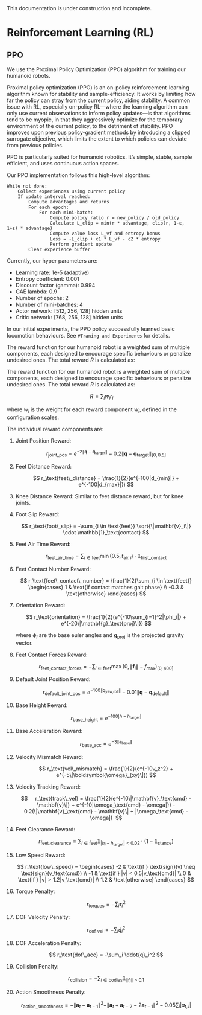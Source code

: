 
<Callout type="warning" emoji="⚠️">
  This documentation is under construction and incomplete.
</Callout>

# Reinforcement Learning (RL)

## PPO

We use the Proximal Policy Optimization (PPO) algorithm for training our humanoid robots.

Proximal policy optimization (PPO) is an on-policy reinforcement-learning algorithm known for stability and sample-efficiency. It works by limiting how far the policy can stray from the current policy, aiding stability. A common issue with RL, especially on-policy RL—where the learning algorithm can only use current observations to inform policy updates—is that algorithms tend to be myopic, in that they aggressively optimize for the temporary environment of the current policy, to the detriment of stability. PPO improves upon previous policy-gradient methods by introducing a clipped surrogate objective, which limits the extent to which policies can deviate from previous policies.

PPO is particularly suited for humanoid robotics. It’s simple, stable, sample efficient, and uses continuous action spaces.

Our PPO implementation follows this high-level algorithm:

```
While not done:
    Collect experiences using current policy
    If update interval reached:
        Compute advantages and returns
        For each epoch:
            For each mini-batch:
                Compute policy ratio r = new_policy / old_policy
                Calculate L_clip = min(r * advantage, clip(r, 1-ε, 1+ε) * advantage)
                Compute value loss L_vf and entropy bonus
                Loss = -L_clip + c1 * L_vf - c2 * entropy
                Perform gradient update
        Clear experience buffer
```

Currently, our hyper parameters are:

- Learning rate: 1e-5 (adaptive)
- Entropy coefficient: 0.001
- Discount factor (gamma): 0.994
- GAE lambda: 0.9
- Number of epochs: 2
- Number of mini-batches: 4
- Actor network: [512, 256, 128] hidden units
- Critic network: [768, 256, 128] hidden units

In our initial experiments, the PPO policy successfully learned basic locomotion behaviours. See `#Traning and Experiments` for details.

The reward function for our humanoid robot is a weighted sum of multiple components, each designed to encourage specific behaviours or penalize undesired ones. The total reward $R$ is calculated as:

The reward function for our humanoid robot is a weighted sum of multiple components, each designed to encourage specific behaviours or penalize undesired ones. The total reward $R$ is calculated as:

$$
R = \sum_{i} w_i r_i
$$

where $w_i$ is the weight for each reward component $w_i$, defined in the configuration scales.

The individual reward components are:

1. Joint Position Reward:

   $$
   r_\text{joint\_pos} = e^{-2\|\mathbf{q} - \mathbf{q}_\text{target}\|} - 0.2\|\mathbf{q} - \mathbf{q}_\text{target}\|_{[0, 0.5]}
   $$

2. Feet Distance Reward:

   $$
   r_\text{feet\_distance} = \frac{1}{2}(e^{-100|d_{min}|} + e^{-100|d_{max}|})
   $$

3. Knee Distance Reward: Similar to feet distance reward, but for knee joints.
4. Foot Slip Reward:

   $$
   r_\text{foot\_slip} = -\sum_{i \in \text{feet}} \sqrt{\|\mathbf{v}_i\|} \cdot \mathbb{1}_\text{contact}
   $$

5. Feet Air Time Reward:

   $$
   r_\text{feet\_air\_time} = \sum_{i \in \text{feet}} \min(0.5, t_{\text{air},i}) \cdot \mathbb{1}_\text{first\_contact}
   $$

6. Feet Contact Number Reward:

   $$
   r_\text{feet\_contact\_number} = \frac{1}{2}\sum_{i \in \text{feet}} \begin{cases} 1 & \text{if contact matches gait phase} \\ -0.3 & \text{otherwise} \end{cases}
   $$

7. Orientation Reward:

   $$
   r_\text{orientation} = \frac{1}{2}(e^{-10\sum_{i=1}^2|\phi_i|} + e^{-20\|\mathbf{g}_\text{proj}\|})
   $$

   where $\phi_i$ are the base euler angles and $\mathbf{g}_\text{proj}$ is the projected gravity vector.

8. Feet Contact Forces Reward:

   $$
   r_\text{feet\_contact\_forces} = -\sum_{i \in \text{feet}} \max(0, \|\mathbf{f}_i\| - f_\text{max})_{[0, 400]}
   $$

9. Default Joint Position Reward:

   $$
   r_\text{default\_joint\_pos} = e^{-100\|\mathbf{q}_\text{yaw,roll}\|} - 0.01\|\mathbf{q} - \mathbf{q}_\text{default}\|
   $$

10. Base Height Reward:

    $$
    r_\text{base\_height} = e^{-100|h - h_\text{target}|}
    $$

11. Base Acceleration Reward:

    $$
    r_\text{base\_acc} = e^{-3\|\mathbf{a}_\text{base}\|}
    $$

12. Velocity Mismatch Reward:

    $$
    r_\text{vel\_mismatch} = \frac{1}{2}(e^{-10v_z^2} + e^{-5\|\boldsymbol{\omega}_{xy}\|})
    $$

13. Velocity Tracking Reward:

    $$
        r_\text{track\_vel} = \frac{1}{2}(e^{-10\|\mathbf{v}_\text{cmd} - \mathbf{v}\|} + e^{-10|\omega_\text{cmd} - \omega|}) - 0.2(\|\mathbf{v}_\text{cmd} - \mathbf{v}\| + |\omega_\text{cmd} - \omega|) 
    $$

14. Feet Clearance Reward:

    $$
    r_\text{feet\_clearance} = \sum_{i \in \text{feet}} \mathbb{1}_{|h_i - h_\text{target}| < 0.02} \cdot (1 - \mathbb{1}_\text{stance})
    $$

15. Low Speed Reward:

    $$
    r_\text{low\_speed} = \begin{cases}
    -2 & \text{if } \text{sign}(v) \neq \text{sign}(v_\text{cmd}) \\
    -1 & \text{if } |v| < 0.5|v_\text{cmd}| \\
    0 & \text{if } |v| > 1.2|v_\text{cmd}| \\
    1.2 & \text{otherwise}
    \end{cases}
    $$

16. Torque Penalty:

    $$
    r_\text{torques} = -\sum_i \tau_i^2
    $$

17. DOF Velocity Penalty:

    $$
    r_\text{dof\_vel} = -\sum_i \dot{q}_i^2
    $$

18. DOF Acceleration Penalty:

    $$
    r_\text{dof\_acc} = -\sum_i \ddot{q}_i^2
    $$

19. Collision Penalty:

    $$
    r_\text{collision} = -\sum_{i \in \text{bodies}} \mathbb{1}_{\|\mathbf{f}_i\| > 0.1}
    $$

20. Action Smoothness Penalty:

    $$
    r_\text{action\_smoothness} = -\|\mathbf{a}_t - \mathbf{a}_{t-1}\|^2 - \|\mathbf{a}_t + \mathbf{a}_{t-2} - 2\mathbf{a}_{t-1}\|^2 - 0.05\sum_i |a_{t,i}|
    $$
